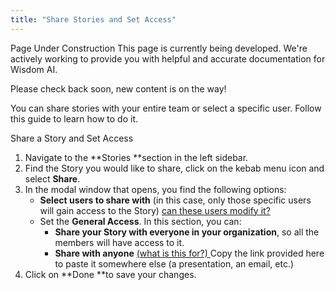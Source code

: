 ```yaml
---
title: "Share Stories and Set Access"
---
```


<Tip>
  Page Under Construction
  This page is currently being developed. We're actively working to provide you with helpful and accurate documentation for Wisdom AI.

  Please check back soon, new content is on the way\!
</Tip>

You can share stories with your entire team or select a specific user. Follow this guide to learn how to do it.

Share a Story and Set Access

1. Navigate to the **Stories **section in the left sidebar.
2. Find the Story you would like to share, click on the kebab menu icon and select **Share**.
3. In the modal window that opens, you find the following options:
   - **Select users to share with** (in this case, only those specific users will gain access to the Story) <u>can these users modify it?</u>
   - Set the **General Access**. In this section, you can:
     - **Share your Story with everyone in your organization**, so all the members will have access to it.
     - **Share with anyone** <u>(what is this for?) </u>Copy the link provided here to paste it somewhere else (a presentation, an email, etc.)
4. Click on **Done **to save your changes.